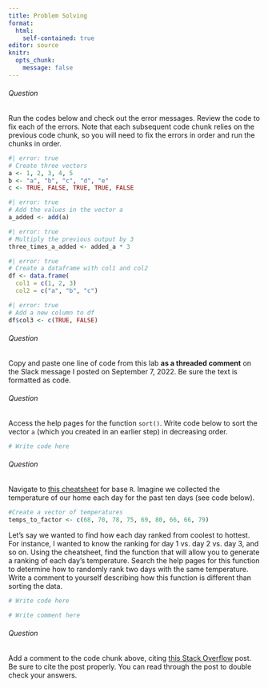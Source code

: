 ```yaml
---
title: Problem Solving
format:
  html:
    self-contained: true
editor: source
knitr:
  opts_chunk:
    message: false
---
```


###### Question

::: question
Run the codes below and check out the error messages. Review the code to fix each of the errors. Note that each subsequent code chunk relies on the previous code chunk, so you will need to fix the errors in order and run the chunks in order.
:::


```r
#| error: true
# Create three vectors
a <- 1, 2, 3, 4, 5
b <- "a", "b", "c", "d", "e"
c <- TRUE, FALSE, TRUE, TRUE, FALSE
```

```r
#| error: true
# Add the values in the vector a
a_added <- add(a)
```

```r
#| error: true
# Multiply the previous output by 3
three_times_a_added <- added_a * 3
```

```r
#| error: true
# Create a dataframe with col1 and col2
df <- data.frame(
  col1 = c(1, 2, 3)
  col2 = c("a", "b", "c")
```

```r
#| error: true
# Add a new column to df
df$col3 <- c(TRUE, FALSE)
```

###### Question

::: question
Copy and paste one line of code from this lab **as a threaded comment** on the Slack message I posted on September 7, 2022. Be sure the text is formatted as code.
:::


###### Question

::: question
Access the help pages for the function `sort()`. Write code below to sort the vector `a` (which you created in an earlier step) in decreasing order.
:::


```r
# Write code here
```

###### Question

::: question
Navigate to [this cheatsheet](https://iqss.github.io/dss-workshops/R/Rintro/base-r-cheat-sheet.pdf) for base `R`. Imagine we collected the temperature of our home each day for the past ten days (see code below). 


```r
#Create a vector of temperatures
temps_to_factor <- c(68, 70, 78, 75, 69, 80, 66, 66, 79)
```

Let's say we wanted to find how each day ranked from coolest to hottest. For instance, I wanted to know the ranking for day 1 vs. day 2 vs. day 3, and so on. Using the cheatsheet, find the function that will allow you to generate a ranking of each day's temperature. Search the help pages for this function to determine how to randomly rank two days with the same temperature. Write a comment to yourself describing how this function is different than sorting the data.
:::


```r
# Write code here

# Write comment here
```

###### Question

::: question
Add a comment to the code chunk above, citing [this Stack Overflow](https://stackoverflow.com/questions/54017285/difference-between-sort-rank-and-order) post. Be sure to cite the post properly. You can read through the post to double check your answers.
:::



